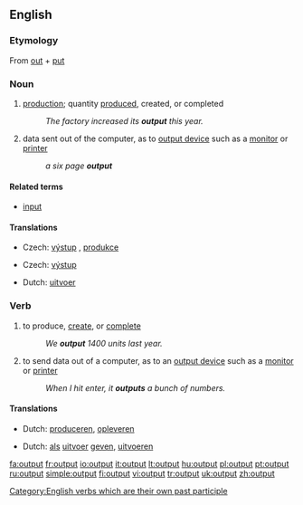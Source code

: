 ==English==
{{wikipedia}}
===Etymology===
From [[out]] + [[put]]

===Noun===
{{en-noun|s|-}}

# {{economics}} [[production]]; quantity [[produce]]d, created, or completed
#: ''The factory increased its '''output''' this year.''
# {{computing}} data sent out of the computer, as to [[output device]] such as a [[monitor]] or [[printer]]
#: ''a six page '''output'''''

====Related terms====
* [[input]]

====Translations====
{{trans-top|production; quantity produced, created, or completed}}
* Czech: [[výstup]] {{m}}, [[produkce]] {{f}}
{{trans-mid}}
{{trans-bottom}}

{{trans-top|data sent out of the computer}}
* Czech: [[výstup]] {{m}}
{{trans-mid}}
* Dutch: [[uitvoer]]
{{trans-bottom}}

===Verb===
{{en-verb|outputs|outputting|output}}

# {{economics}} to produce, [[create]], or [[complete]]
#: ''We '''output''' 1400 units last year.''
# {{computing}} to send data out of a computer, as to an [[output device]] such as a [[monitor]] or [[printer]]
#: ''When I hit enter, it '''outputs''' a bunch of numbers.''

====Translations====
{{trans-top|produce or create}}
* Dutch: [[produceren]], [[opleveren]]
{{trans-mid}}
{{trans-bottom}}

{{trans-top|send data to out of a computer}}
* Dutch: [[als]] [[uitvoer]] [[geven]], [[uitvoeren]]
{{trans-mid}}
{{trans-bottom}}

[[Category:English verbs which are their own past participle]]

[[fa:output]]
[[fr:output]]
[[io:output]]
[[it:output]]
[[lt:output]]
[[hu:output]]
[[pl:output]]
[[pt:output]]
[[ru:output]]
[[simple:output]]
[[fi:output]]
[[vi:output]]
[[tr:output]]
[[uk:output]]
[[zh:output]]